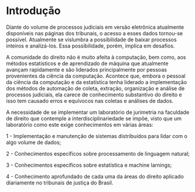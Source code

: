 # Introdução {#intro}

Diante do volume de processos judiciais em versão eletrônica atualmente disponíveis nas páginas dos tribunais, o acesso a esses dados tornou-se possível. Atualmente se vislumbra a possibilidade de baixar processos inteiros e analizá-los. Essa possibilidade, porém, implica em desafios.

A comunidade do direito não é muito afeita à computação, bem como, aos métodos estatísticos e de aprendizado de máquina que atualmente avançam rapidamente e são liderados principalmente por pessoas provenientes da ciência da computação.  Acontece que, embora o pessoal da ciência da computação e da estatística tenha liderado a implementação dos métodos de automação de coleta, extração, organização e análise de processos judiciais, ela carece de conhecimento substantivo do direito e isso tem causado erros e equívocos nas coletas e análises de dados. 

A necessidade de se implementar um laboratório de jurimetria na faculdade de direito que contemple a interdisciplinariedade se impõe, visto que um laboratório como este exige conhecimentos em várias áreas:

1 - Implementação e manutenção de sistemas distribuídos para lidar com o algo volume de dados;

2 - Conhecimentos específicos sobre processamento de linguagem natural;

3 - Conhecimentos específicos sobre estatística e machine larnings;

4 - Conhecimento aprofundado de cada uma da áreas do direito aplicado diariamente no tribunais de justiça do Brasil.


